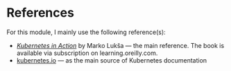 # References

For this module, I mainly use the following reference(s):

- [_Kubernetes in Action_](https://learning.oreilly.com/library/view/kubernetes-in-action/9781617293726/) by Marko Lukša &mdash; the main reference. The book is available via subscription on learning.oreilly.com.
- [kubernetes.io](https://kubernetes.io/docs/setup/) &mdash; as the main source of Kubernetes documentation
